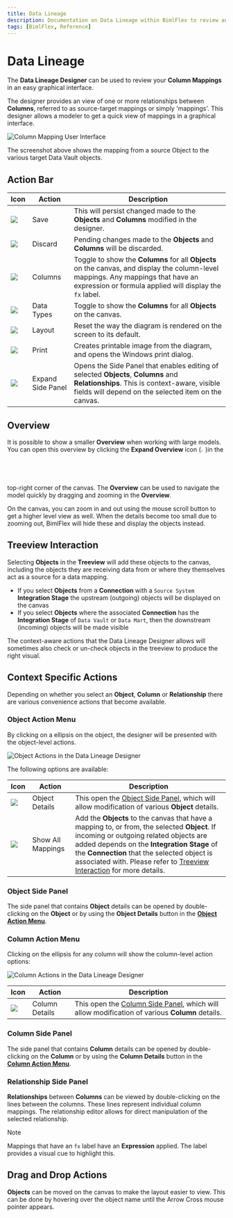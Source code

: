 ```yaml
---
title: Data Lineage
description: Documentation on Data Lineage within BimlFlex to review and update graphical interface, with starting point, context aware actions, action buttons, and settings
tags: [BimlFlex, Reference]
---
```



# Data Lineage

The **Data Lineage Designer** can be used to review your **Column Mappings** in an easy graphical interface.

The designer provides an view of one or more relationships between **Columns**, referred to as source-target mappings or simply 'mappings'. This designer allows a modeler to get a quick view of mappings in a graphical interface.

![Column Mapping User Interface](images/bimlflex-app-data-lineage-full-ui.png "Column Mapping User Interface")

The screenshot above shows the mapping from a source Object to the various target Data Vault objects.

## Action Bar

| Icon | Action | Description |
|----- |--------|-------------|
| <div class="icon-col m-5"><img src="images/svg-icons/save.svg" /></div> | Save | This will persist changed made to the **Objects** and **Columns** modified in the designer.|
| <div class="icon-col m-5"><img src="images/svg-icons/discard.svg" /></div> | Discard | Pending changes made to the **Objects** and **Columns** will be discarded.|
| <div class="icon-col m-5"><img src="images/bimlflex-app-action-switch.png" /></div> | Columns | Toggle to show the **Columns** for all **Objects** on the canvas, and display the column-level mappings. Any mappings that have an expression or formula applied will display the `fx` label.|
| <div class="icon-col m-5"><img src="images/bimlflex-app-action-switch.png" /></div> | Data Types | Toggle to show the **Columns** for all **Objects** on the canvas.|
| <div class="icon-col m-5"><img src="images/svg-icons/discard.svg" /></div> | Layout | Reset the way the diagram is rendered on the screen to its default.|
| <div class="icon-col m-5"><img src="images/svg-icons/print.svg" /></div> | Print | Creates printable image from the diagram, and opens the Windows print dialog.|
| <div class="icon-col m-5"><img src="images/svg-icons/right-sidenav-toggle.svg" /></div> | Expand Side Panel | Opens the Side Panel that enables editing of selected **Objects**, **Columns** and **Relationships**. This is context-aware, visible fields will depend on the selected item on the canvas.

## Overview

It is possible to show a smaller **Overview** when working with large models. You can open this overview by clicking the **Expand Overview** icon (<img src="images/svg-icons/expand-toggle-blue.svg" width="2%" height="2%" />)in the top-right corner of the canvas. The **Overview** can be used to navigate the model quickly by dragging and zooming in the **Overview**.

On the canvas, you can zoom in and out using the mouse scroll button to get a higher level view as well. When the details become too small due to zooming out, BimlFlex will hide these and display the objects instead.

## Treeview Interaction

Selecting **Objects** in the **Treeview** will add these objects to the canvas, including the objects they are receiving data from or where they themselves act as a source for a data mapping.

* If you select **Objects** from a **Connection** with a `Source System` **Integration Stage** the upstream (outgoing) objects will be displayed on the canvas
* If you select **Objects**  where the associated **Connection** has the **Integration Stage** of `Data Vault` or `Data Mart`, then the downstream (incoming) objects will be made visible

The context-aware actions that the Data Lineage Designer allows will sometimes also check or un-check objects in the treeview to produce the right visual.

## Context Specific Actions

Depending on whether you select an **Object**, **Column** or **Relationship** there are various convenience actions that become available.

### Object Action Menu

By clicking on a ellipsis on the object, the designer will be presented with the object-level actions.

![Object Actions in the Data Lineage Designer](images/data-lineage-object-level-context-actions.png "Object Actions in the Data Lineage Designer")

The following options are available:

| Icon | Action | Description |
|----- |--------|-------------|
| <div class="icon-col m-5"><img src="images/svg-icons/edit.svg" /></div> | Object Details | This open the [Object Side Panel](xref:bimlflex-data-lineage#object-side-panel), which will allow modification of various **Object** details.|
| <div class="icon-col m-5"><img src="images/svg-icons/show-related.svg"/></div> | Show All Mappings | Add the **Objects** to the canvas that have a mapping to, or from, the selected **Object**. If incoming or outgoing related objects are added depends on the **Integration Stage** of the **Connection** that the selected object is associated with. Please refer to [Treeview Interaction](xref:bimlflex-data-lineage#treeview-interaction) for more details. |

### Object Side Panel

The side panel that contains **Object** details can be opened by double-clicking on the **Object** or by using the **Object Details** button in the [**Object Action Menu**](xref:bimlflex-data-lineage#object-action-menu).

<InclSidePanelObjectEditor />

### Column Action Menu

Clicking on the ellipsis for any column will show the column-level action options:

![Column Actions in the Data Lineage Designer](images/data-lineage-column-level-context-actions.png "Column Actions in the Data Lineage Designer")

| Icon | Action | Description |
|----- |--------|-------------|
| <div class="icon-col m-5"><img src="images/svg-icons/edit.svg" /></div> | Column Details | This open the [Column Side Panel](xref:bimlflex-data-lineage#column-side-panel), which will allow modification of various **Column** details.|

### Column Side Panel

The side panel that contains **Column** details can be opened by double-clicking on the **Column** or by using the **Column Details** button in the [**Column Action Menu**](xref:bimlflex-data-lineage#column-action-menu).

<InclSidePanelColumnEditor />

### Relationship Side Panel

**Relationships** between **Columns** can be viewed by double-clicking on the lines between the columns. These lines represent individual column mappings. The relationship editor allows for direct manipulation of the selected relationship.

>[!NOTE]
>Mappings that have an `fx` label have an **Expression** applied. The label provides a visual cue to highlight this.

<InclSidePanelRelationshipEditor />

## Drag and Drop Actions

**Objects** can be moved on the canvas to make the layout easier to view. This can be done by hovering over the object name until the Arrow Cross mouse pointer appears.

<!--
At **Column** level, drag-and-drop operations can be used to create new mapping relationships between columns.
-->
